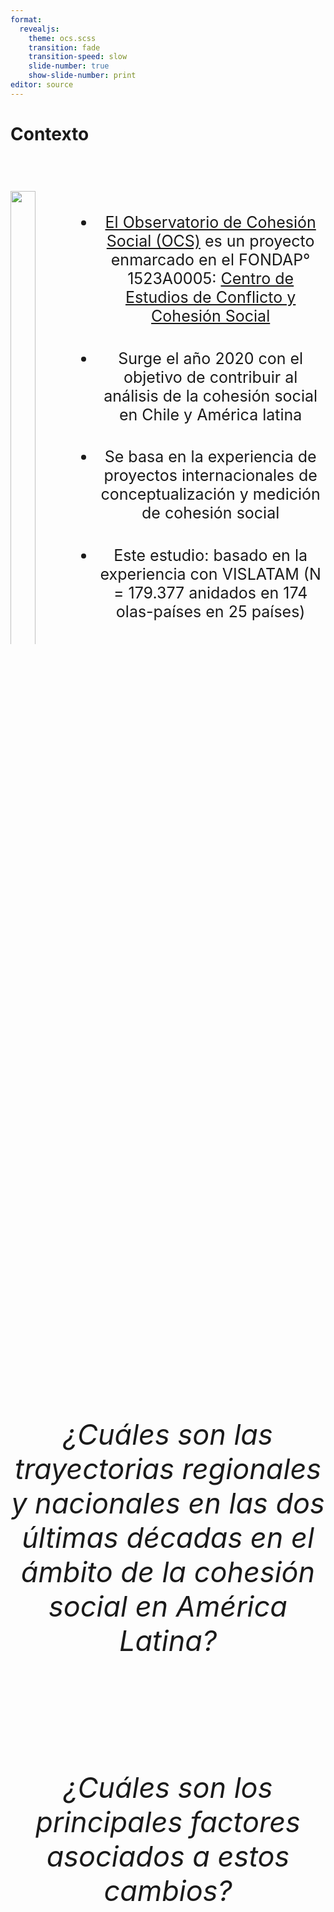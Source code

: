 ```yaml
---
format:
  revealjs:
    theme: ocs.scss
    transition: fade
    transition-speed: slow
    slide-number: true
    show-slide-number: print
editor: source  
---
```




# Contexto {data-background-color="#1b241f"}

## 

::::: columns
::: {.column width="35%"}

<br>

![](images/ocs-transparent2.png){width="100%" fig-align="right"}
:::

:::{.column width="10%"}

:::

::: {.column width="55%" style="font-size: 25px; text-align: center; margin: 0 auto;"}

<br>

-   <div style="margin-bottom: 1.5em;">[El Observatorio de Cohesión Social (OCS)](https://ocs-coes.com/){target="_blank"} es un proyecto enmarcado en el FONDAP° 1523A0005: [Centro de Estudios de Conflicto y Cohesión Social](https://coes.cl/){target="_blank"}</div>

-   <div style="margin-bottom: 1.5em;">Surge el año 2020 con el objetivo de contribuir al análisis de la cohesión social en Chile y América latina</div>

-  <div style="margin-bottom: 1.5em;">Se basa en la experiencia de proyectos internacionales de conceptualización y medición de cohesión social</div>

- <div style="margin-bottom: 1.5em;">Este estudio: basado en la experiencia con VISLATAM (N = 179.377 anidados en 174 olas-países en 25 países)</div>

:::
:::::



## {data-background-color="#1b241f"}

::: {.highlight-last style="font-size:45px; text-align:center; display:flex; flex-direction:column; justify-content:center; height:80vh; gap:2em;"}

*¿Cuáles son las trayectorias regionales y nacionales en las dos últimas décadas en el ámbito de la cohesión social en América Latina?*  

*¿Cuáles son los principales factores asociados a estos cambios?*

:::